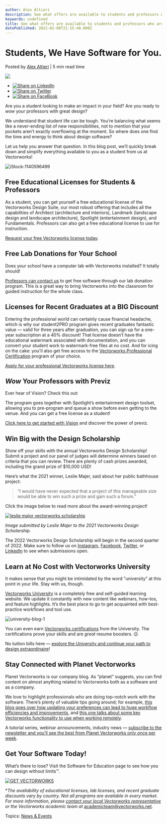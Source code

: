 ```yaml
---
author: Alex Altieri
description: See what offers are available to students and professors who are using — or want to use! — Vectorworks in university classrooms.
keywords: undefined
title: See what offers are available to students and professors who are using — or want to use! — Vectorworks in university classrooms. 
datePublished: 2022-02-08T21:15:40.000Z
---
```

  

# Students, We Have Software for You.

 Posted by [Alex Altieri](https://blog.vectorworks.net/author/alex-altieri) | 5 min read time 

![](https://blog.vectorworks.net/hubfs/Blog%20Images/210614_Scholarship%20Winner/Scholar4.jpg) 

* [![Share on LinkedIn](https://2659751.fs1.hubspotusercontent-na1.net/hubfs/2659751/michaelDemo/share-LI.png)](http://www.linkedin.com/shareArticle?mini=true&url=https%3A%2F%2Fblog.vectorworks.net%2Fwhat-can-design-students-get-from-vectorworks)
* [![Share on Twitter](https://2659751.fs1.hubspotusercontent-na1.net/hubfs/2659751/michaelDemo/share-TW.png)](https://www.twitter.com/share?text=Students,%20We%20Have%20Software%20for%20You.&url=https%3A%2F%2Fblog.vectorworks.net%2Fwhat-can-design-students-get-from-vectorworks&via=PMGTweets)
* [![Share on FaceBook](https://2659751.fs1.hubspotusercontent-na1.net/hubfs/2659751/michaelDemo/share-FB.png)](https://www.facebook.com/sharer/sharer.php?u=https%3A%2F%2Fblog.vectorworks.net%2Fwhat-can-design-students-get-from-vectorworks)

Are you a student looking to make an impact in your field? Are you ready to _wow_ your professors with great design?

We understand that student life can be tough. You’re balancing what seems like a never-ending list of new responsibilities, not to mention that your pockets aren’t exactly overflowing at the moment. So where does one find the time and energy to think about design software?

Let us help you answer that question. In this blog post, we’ll quickly break down and simplify everything available to you as a student from us at Vectorworks!

![iStock-1140596499](https://blog.vectorworks.net/hs-fs/hubfs/Blog%20Images/2022%20PVW%20Images/02_Education/iStock-1140596499.jpg?width=1440&name=iStock-1140596499.jpg)

## Free Educational Licenses for Students & Professors

As a student, you can get yourself a free educational license of the Vectorworks Design Suite, our most robust offering that includes all the capabilities of Architect (architecture and interiors), Landmark (landscape design and landscape architecture), Spotlight (entertainment design), and Fundamentals. Professors can also get a free educational license to use for instruction.

[Request your free Vectorworks license today](http://www.vectorworks.net/education).

## Free Lab Donations for Your School

Does your school have a computer lab with Vectorworks installed? It totally should!

[Professors can contact us](https://www.vectorworks.net/education) to get free software through our lab donation program. This is a great way to bring Vectorworks into the classroom for guided instruction for the whole class. 

## Licenses for Recent Graduates at a BIG Discount

Entering the professional world can certainly cause financial headache, which is why our student2PRO program gives recent graduates fantastic value — valid for three years after graduation, you can sign up for a one-year subscription at a 40% discount! That license doesn’t have the educational watermark associated with documentation, and you can convert your student work to watermark-free files at no cost. And for icing on the cake: you'll also get free access to the [Vectorworks Professional Certification](https://university.vectorworks.net/course/view.php?id=2391) program of your choice.

[Apply for your professional Vectorworks license here](https://www.vectorworks.net/education/student2pro).

## _Wow_ Your Professors with Previz

Ever hear of Vision? Check this out:

The program goes together with Spotlight’s entertainment design toolset, allowing you to pre-program and queue a show before even getting to the venue. And you can get a free license as a student!

[Click here to get started with Vision](https://www.vectorworks.net/education) and discover the power of previz.

## Win Big with the Design Scholarship

Show off your skills with the annual Vectorworks Design Scholarship! Submit a project and our panel of judges will determine winners based on criteria that you can review. There are plenty of cash prizes awarded, including the grand prize of $10,000 USD!

Here’s what the 2021 winner, Leslie Majer, said about her public bathhouse project:

> “I would have never expected that a project of this manageable size would be able to win such a prize and gain such a forum.”

Click the image below to read more about the award-winning project!

[![leslie major vectorworks scholarship](https://blog.vectorworks.net/hs-fs/hubfs/Blog%20Images/210614_Scholarship%20Winner/Scholar4.jpg?width=673&name=Scholar4.jpg)](../../../net/vectorworks/blog/2021-vectorworks-design-scholarship-winner.html)

_Image submitted by Leslie Majer to the 2021 Vectorworks Design Scholarship._

The 2022 Vectorworks Design Scholarship will begin in the second quarter of 2022\. Make sure to follow us on [Instagram](https://www.instagram.com/vectorworks/?hl=en), [Facebook](https://www.facebook.com/Vectorworks/), [Twitter](https://twitter.com/Vectorworks?ref%5Fsrc=twsrc%5Egoogle%7Ctwcamp%5Eserp%7Ctwgr%5Eauthor), or [LinkedIn](https://www.linkedin.com/company/vectorworks-inc) to see when submissions open.

## Learn at No Cost with Vectorworks University

It makes sense that you might be intimidated by the word “university” at this point in your life. Stay with us, though.

[Vectorworks University](http://university.vectorworks.net) is a completely free and self-guided learning website. We update it constantly with new content like webinars, how-tos, and feature highlights. It’s the best place to go to get acquainted with best-practice workflows and tool use.

![university-blog-1](https://blog.vectorworks.net/hs-fs/hubfs/university-blog-1.jpeg?width=675&name=university-blog-1.jpeg)

You can even earn [Vectorworks certifications](https://university.vectorworks.net/local/certifications/info.php#) from the University. The certifications prove your skills and are _great_ resume boosters. 😉

No tuition bills here — [explore the University and continue your path to design extraordinaire](http://university.vectorworks.net/)!

## Stay Connected with Planet Vectorworks

Planet Vectorworks is our company blog. As “planet” suggests, you can find content on almost anything related to Vectorworks both as a software and as a company.

We love to highlight professionals who are doing top-notch work with the software. There’s plenty of valuable tips going around; for example, [this blog goes over how updating your preferences can lead to huge workflow efficiencies and improvements](../../../net/vectorworks/blog/020620archpreferences.html), and [this one talks about some key Vectorworks functionality to use when working remotely](../../../net/vectorworks/blog/may-tech-roundup-working-from-home-with-vectorworks.html).

A tutorial series, webinar announcements, industry news — [subscribe to the newsletter and you’ll see the best from Planet Vectorworks only once per week](https://www3.vectorworks.net/subscribe-to-planet-vectorworks).

## Get Your Software Today!

What’s there to lose? Visit the Software for Education page to see how you can design without limits™️.

[![GET VECTORWORKS](https://no-cache.hubspot.com/cta/default/3018241/86d37c87-2617-40bc-851e-1bbfb8ffe3a2.png)](https://cta-redirect.hubspot.com/cta/redirect/3018241/86d37c87-2617-40bc-851e-1bbfb8ffe3a2) 

\*_The availability of educational licenses, lab licenses, and recent graduate discounts vary by country. Not all programs are available in every market. For more information, please [contact your local Vectorworks representative](https://www.vectorworks.net/company/contacts) or the Vectorworks academic team at_ [academicteam@vectorworks.net](../../../net/vectorworks/blog/index.html). 

 Topics: [News & Events](https://blog.vectorworks.net/topic/news-events) 

  